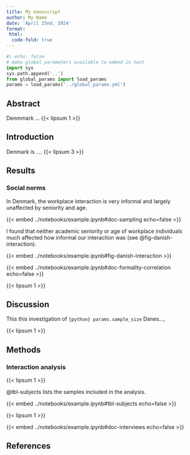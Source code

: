 ```yaml
---
title: My manuscript
author: My Name
date: 'April 25nd, 2024'
format:
 html:
  code-fold: true
---
```


```python
#| echo: false
# make global parameters available to embed in text
import sys
sys.path.append('..')
from global_params import load_params
params = load_params('../global_params.yml')
```


## Abstract

<!-- Dummy text -->
Denmmark ... {{< lipsum 1 >}} 


## Introduction

Denmark is .... {{< lipsum 3 >}} 

## Results

### Social norms

In Denmark, the workplace interaction is very informal and largely unaffected by seniority and age. 

{{< embed ../notebooks/example.ipynb#doc-sampling echo=false >}}

I found that neither academic seniority or age of workplace individuals much affected how informal our interaction was (see @fig-danish-interaction). 

{{< embed ../notebooks/example.ipynb#fig-danish-interaction >}}

{{< embed ../notebooks/example.ipynb#doc-formality-correlation echo=false >}}

<!-- Dummy text -->
{{< lipsum 1 >}} 

## Discussion

This this investigation of `{python} params.sample_size` Danes..., 

<!-- Dummy text -->
{{< lipsum 1 >}} 

## Methods

### Interaction analysis

<!-- Dummy text -->
{{< lipsum 1 >}} 

@tbl-subjects lists the samples included in the analysis.

{{< embed ../notebooks/example.ipynb#tbl-subjects echo=false >}}

<!-- Dummy text -->
{{< lipsum 1 >}} 

{{< embed ../notebooks/example.ipynb#doc-interviews echo=false >}}

## References


